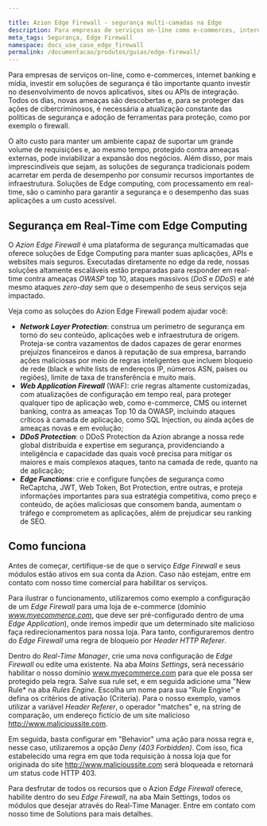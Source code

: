 ```yaml
---

title: Azion Edge Firewall - segurança multi-camadas na Edge
description: Para empresas de serviços on-line como e-commerces, internet banking e mídia, investir em soluções de segurança é tão importante quanto investir no desenvolvimento de novos aplicativos, sites ou APIs de integração.
meta_tags: Segurança, Edge Firewall
namespace: docs_use_case_edge_firewall
permalink: /documentacao/produtos/guias/edge-firewall/
---
```


Para empresas de serviços on-line, como e-commerces, internet banking e mídia, investir em soluções de segurança é tão importante quanto investir no desenvolvimento de novos aplicativos, sites ou APIs de integração. Todos os dias, novas ameaças são descobertas e, para se proteger das ações de cibercriminosos, é necessária a atualização constante das políticas de segurança e adoção de ferramentas para proteção, como por exemplo o firewall.

O alto custo para manter um ambiente capaz de suportar um grande volume de requisições e, ao mesmo tempo, protegido contra ameaças externas, pode inviabilizar a expansão dos negócios. Além disso, por mais imprescindíveis que sejam, as soluções de segurança tradicionais podem acarretar em perda de desempenho por consumir recursos importantes de infraestrutura. Soluções de Edge computing, com processamento em real-time, são o caminho para garantir a segurança e o desempenho das suas aplicações a um custo acessível.

## Segurança em Real-Time com Edge Computing

O _Azion Edge Firewall_ é uma plataforma de segurança multicamadas que oferece soluções de Edge Computing para manter suas aplicações, APIs e websites mais seguros. Executadas diretamente no edge da rede, nossas soluções altamente escaláveis estão preparadas para responder em real-time contra ameaças _OWASP_ top 10, ataques massivos (_DoS_ e _DDoS_) e até mesmo ataques _zero-day_ sem que o desempenho de seus serviços seja impactado.

Veja como as soluções do Azion Edge Firewall podem ajudar você:

* **_Network Layer Protection_**: construa um perímetro de segurança em torno do seu conteúdo, aplicações web e infraestrutura de origem. Proteja-se contra vazamentos de dados capazes de gerar enormes prejuízos financeiros e danos à reputação de sua empresa, barrando ações maliciosas por meio de regras inteligentes que incluem bloqueio de rede (black e white lists de endereços IP, números ASN, países ou regiões), limite de taxa de transferência e muito mais.
* **_Web Application Firewall_** (WAF): crie regras altamente customizadas, com atualizações de configuração em tempo real, para proteger qualquer tipo de aplicação web, como e-commerce, CMS ou internet banking, contra as ameaças Top 10 da OWASP, incluindo ataques críticos à camada de aplicação, como SQL Injection, ou ainda ações de ameaças novas e em evolução;
* **_DDoS Protection_**: o DDoS Protection da Azion abrange a nossa rede global distribuída e expertise em segurança, providenciando a inteligência e capacidade das quais você precisa para mitigar os maiores e mais complexos ataques, tanto na camada de rede, quanto na de aplicação;
* **_Edge Functions_**: crie e configure funções de segurança como ReCaptcha, JWT, Web Token, Bot Protection, entre outras, e proteja informações importantes para sua estratégia competitiva, como preço e conteúdo, de ações maliciosas que consomem banda, aumentam o tráfego e comprometem as aplicações, além de prejudicar seu ranking de SEO.

## Como funciona

Antes de começar, certifique-se de que o serviço _Edge Firewall_ e seus módulos estão ativos em sua conta da Azion. Caso não estejam, entre em contato com nosso time comercial para habilitar os serviços.

Para ilustrar o funcionamento, utilizaremos como exemplo a configuração de um _Edge Firewall_ para uma loja de e-commerce (domínio _www.myecommerce.com_, que deve ser pré-configurado dentro de uma _Edge Application_), onde iremos impedir que um determinado site malicioso faça redirecionamentos para nossa loja. Para tanto, configuraremos dentro do _Edge Firewall_ uma regra de bloqueio por _Header HTTP Referer_.

Dentro do _Real-Time Manager_, crie uma nova configuração de _Edge Firewall_ ou edite uma existente. Na aba _Mains Settings_, será necessário habilitar o nosso domínio www.myecommerce.com para que ele possa ser protegido pela regra. Salve sua rule set, e em seguida adicione uma "New Rule* na aba _Rules Engine_. Escolha um nome para sua "Rule Engine" e defina os critérios de ativação (Criteria). Para o nosso exemplo, vamos utilizar a variável _Header Referer_, o operador "matches" e, na string de comparação, um endereço fictício de um site malicioso http://www.malicioussite.com.

Em seguida, basta configurar em "Behavior" uma ação para nossa regra e, nesse caso, utilizaremos a opção _Deny (403 Forbidden)_. Com isso, fica estabelecido uma regra em que toda requisição à nossa loja que for originada do site http://www.malicioussite.com será bloqueada e retornará um status code HTTP 403.

Para desfrutar de todos os recursos que o Azion _Edge Firewall_ oferece, habilite dentro do seu _Edge Firewall_, na aba Main Settings, todos os módulos que desejar através do Real-Time Manager. Entre em contato com nosso time de Solutions para mais detalhes.


